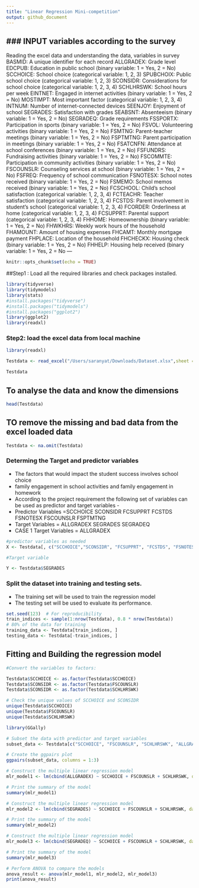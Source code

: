 ```yaml
---
title: "Linear Regression Mini-competition"
output: github_document
---
```


### INPUT variables according to the survey
---
Reading the excel data and understanding the data, variables in survey
BASMID: A unique identifier for each record
ALLGRADEX: Grade level
EDCPUB: Education in public school (binary variable: 1 = Yes, 2 = No)
SCCHOICE: School choice (categorical variable: 1, 2, 3)
SPUBCHOIX: Public school choice (categorical variable: 1, 2, 3)
SCONSIDR: Considerations for school choice (categorical variable: 1, 2, 3, 4)
SCHLHRSWK: School hours per week
EINTNET: Engaged in internet activities (binary variable: 1 = Yes, 2 = No)
MOSTIMPT: Most important factor (categorical variable: 1, 2, 3, 4)
INTNUM: Number of internet-connected devices
SEENJOY: Enjoyment of school
SEGRADES: Satisfaction with grades
SEABSNT: Absenteeism (binary variable: 1 = Yes, 2 = No)
SEGRADEQ: Grade requirements
FSSPORTX: Participation in sports (binary variable: 1 = Yes, 2 = No)
FSVOL: Volunteering activities (binary variable: 1 = Yes, 2 = No)
FSMTNG: Parent-teacher meetings (binary variable: 1 = Yes, 2 = No)
FSPTMTNG: Parent participation in meetings (binary variable: 1 = Yes, 2 = No)
FSATCNFN: Attendance at school conferences (binary variable: 1 = Yes, 2 = No)
FSFUNDRS: Fundraising activities (binary variable: 1 = Yes, 2 = No)
FSCOMMTE: Participation in community activities (binary variable: 1 = Yes, 2 = No)
FSCOUNSLR: Counseling services at school (binary variable: 1 = Yes, 2 = No)
FSFREQ: Frequency of school communication
FSNOTESX: School notes received (binary variable: 1 = Yes, 2 = No)
FSMEMO: School memos received (binary variable: 1 = Yes, 2 = No)
FCSCHOOL: Child's school satisfaction (categorical variable: 1, 2, 3, 4)
FCTEACHR: Teacher satisfaction (categorical variable: 1, 2, 3, 4)
FCSTDS: Parent involvement in student's school (categorical variable: 1, 2, 3, 4)
FCORDER: Orderliness at home (categorical variable: 1, 2, 3, 4)
FCSUPPRT: Parental support (categorical variable: 1, 2, 3, 4)
FHHOME: Homeownership (binary variable: 1 = Yes, 2 = No)
FHWKHRS: Weekly work hours of the household
FHAMOUNT: Amount of housing expenses
FHCAMT: Monthly mortgage payment
FHPLACE: Location of the household
FHCHECKX: Housing check (binary variable: 1 = Yes, 2 = No)
FHHELP: Housing help received (binary variable: 1 = Yes, 2 = No
---


```r
knitr::opts_chunk$set(echo = TRUE)
```

##Step1 : Load all the required libraries and check packages installed.

```r
library(tidyverse)
library(tidymodels)
library(stats)
#install.packages("tidyverse")
#install.packages("tidymodels")
#install.packages("ggplot2")
library(ggplot2)
library(readxl)
```

### Step2: load the excel data from local machine

```r
library(readxl)

Testdata <- read_excel("/Users/saranyat/Downloads/Dataset.xlsx",sheet = "curated_2019",n_max = 20)

Testdata

```

## To analyse the data and know the dimensions

```r
head(Testdata)

```
## TO remove the missing and bad data from the excel loaded data

```r
Testdata <- na.omit(Testdata)
```

### Determing the Target and predictor variables

- The factors that would impact the student success involves school choice
- family engagement in school activities and family engagement in homework
- According to the project requirement the following set of variables can be used as predictor and target variables - 
- Predictor Variables =SCCHOICE SCONSIDR FCSUPPRT FCSTDS FSNOTESX FSCOUNSLR FSPTMTNG
- Target Variables = ALLGRADEX SEGRADES SEGRADEQ
- CASE 1 Target Variables = ALLGRADEX

```r
#predictor variables as needed
X <- Testdata[, c("SCCHOICE","SCONSIDR", "FCSUPPRT", "FCSTDS", "FSNOTESX", "FSCOUNSLR", "FSPTMTNG")]

#Target variable

Y <- Testdata$SEGRADES

```


### Split the dataset into training and testing sets. 
- The training set will be used to train the regression model
- The testing set will be used to evaluate its performance.


```r
set.seed(123)  # For reproducibility
train_indices <- sample(1:nrow(Testdata), 0.8 * nrow(Testdata))  
# 80% of the data for training
training_data <- Testdata[train_indices, ]
testing_data <- Testdata[-train_indices, ]

```

## Fitting and Building the regression model





```r

#Convert the variables to factors:

Testdata$SCCHOICE <- as.factor(Testdata$SCCHOICE)
Testdata$SCONSIDR <- as.factor(Testdata$FSCOUNSLR)
Testdata$SCONSIDR <- as.factor(Testdata$SCHLHRSWK)

```


```r

# Check the unique values of SCCHOICE and SCONSIDR
unique(Testdata$SCCHOICE)
unique(Testdata$FSCOUNSLR)
unique(Testdata$SCHLHRSWK)

```


```r
library(GGally)

# Subset the data with predictor and target variables
subset_data <- Testdata[c("SCCHOICE", "FSCOUNSLR", "SCHLHRSWK", "ALLGRADEX", "SEGRADES", "SEGRADEQ")]

# Create the ggpairs plot
ggpairs(subset_data, columns = 1:3)


```

```r
# Construct the multiple linear regression model
mlr_model1 <- lm(cbind(ALLGRADEX) ~ SCCHOICE + FSCOUNSLR + SCHLHRSWK, data = Testdata)

# Print the summary of the model
summary(mlr_model1)

```


```r
# Construct the multiple linear regression model
mlr_model2 <- lm(cbind(SEGRADES) ~ SCCHOICE + FSCOUNSLR + SCHLHRSWK, data = Testdata)

# Print the summary of the model
summary(mlr_model2)


```

```r
# Construct the multiple linear regression model
mlr_model3 <- lm(cbind(SEGRADEQ) ~ SCCHOICE + FSCOUNSLR + SCHLHRSWK, data = Testdata)

# Print the summary of the model
summary(mlr_model3)


```

```r

# Perform ANOVA to compare the models
anova_result <- anova(mlr_model1, mlr_model2, mlr_model3)
print(anova_result)


```


